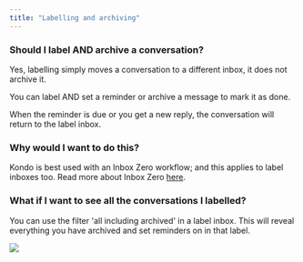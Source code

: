 ```yaml
---
title: "Labelling and archiving"
---
```


### Should I label AND archive a conversation?&#x20;

Yes, labelling simply moves a conversation to a different inbox, it does not archive it.&#x20;

You can label AND set a reminder or archive a message to mark it as done.&#x20;

When the reminder is due or you get a new reply, the conversation will return to the label inbox.&#x20;

### Why would I want to do this?

Kondo is best used with an Inbox Zero workflow; and this applies to label inboxes too. Read more about Inbox Zero [here](http://docs.trykondo.com/inbox-zero).

### What if I want to see all the conversations I labelled?

You can use the filter 'all including archived' in a label inbox. This will reveal everything you have archived and set reminders on in that label.&#x20;

![](/CleanShot2025-03-03at19.59.51.png)

###